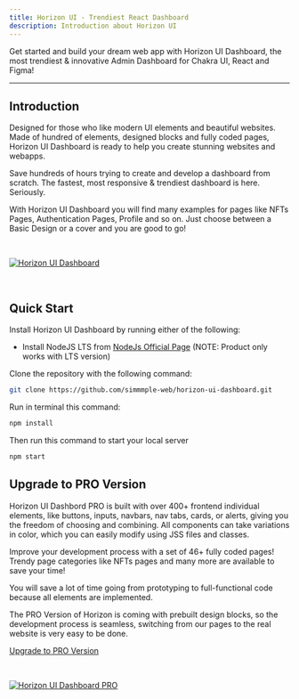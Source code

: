 ```yaml
---
title: Horizon UI - Trendiest React Dashboard
description: Introduction about Horizon UI
---
```


Get started and build your dream web app with Horizon UI Dashboard, the most
trendiest & innovative Admin Dashboard for Chakra UI, React and Figma!

---

## Introduction

Designed for those who like modern UI elements and beautiful websites. Made of
hundred of elements, designed blocks and fully coded pages, Horizon UI Dashboard
is ready to help you create stunning websites and webapps.

Save hundreds of hours trying to create and develop a dashboard from scratch.
The fastest, most responsive & trendiest dashboard is here. Seriously.

With Horizon UI Dashboard you will find many examples for pages like NFTs Pages,
Authentication Pages, Profile and so on. Just choose between a Basic Design or a
cover and you are good to go!

<p>&nbsp;</p>

[<img alt="Horizon UI Dashboard" src="https://i.ibb.co/R7fwh54/introduction-image-2.png" /> ](https://github.com/simmmple-web/horizon-ui-dashboard)

<p>&nbsp;</p>

## Quick Start

Install Horizon UI Dashboard by running either of the following:

- Install NodeJS LTS from
  [NodeJs Official Page](https://nodejs.org/en/?ref=horizon-documentation)
  (NOTE: Product only works with LTS version)

Clone the repository with the following command:

```bash
git clone https://github.com/simmmple-web/horizon-ui-dashboard.git
```

Run in terminal this command:

```bash
npm install
```

Then run this command to start your local server

```bash
npm start
```

## Upgrade to PRO Version

Horizon UI Dashbord PRO is built with over 400+ frontend individual elements,
like buttons, inputs, navbars, nav tabs, cards, or alerts, giving you the
freedom of choosing and combining. All components can take variations in color,
which you can easily modify using JSS files and classes.

Improve your development process with a set of 46+ fully coded pages! Trendy
page categories like NFTs pages and many more are available to save your time!

You will save a lot of time going from prototyping to full-functional code
because all elements are implemented.

The PRO Version of Horizon is coming with prebuilt design blocks, so the
development process is seamless, switching from our pages to the real website is
very easy to be done.

[Upgrade to PRO Version](https://horizon-ui.com/#pricing?ref=horizon-documentation)

<p>&nbsp;</p>

[<img alt="Horizon UI Dashboard PRO" src="https://i.ibb.co/q5Q9DmJ/introduction-image-1.png" /> ](https://demo.simmmple.com/horizon-ui-dashboard-pro/?ref=horizon-documentation)
